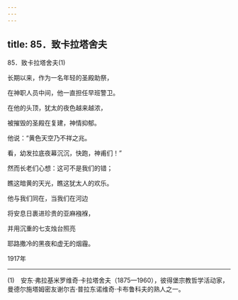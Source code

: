 ```yaml
---
---
---
```

title: 85．致卡拉塔舍夫
---




85．致卡拉塔舍夫(1)


长期以来，作为一名年轻的圣殿助祭，

在神职人员中间，他一直担任早班警卫。

在他的头顶，犹太的夜色越来越浓，

被摧毁的圣殿在复建，神情抑郁。

他说：“黄色天空乃不祥之兆。

看，幼发拉底夜幕沉沉，快跑，神甫们！”

然而长老们心想：这可不是我们的错；

瞧这暗黄的天光，瞧这犹太人的欢乐。

他与我们同在，当我们在河边

将安息日裹进珍贵的亚麻襁褓，

并用沉重的七支烛台照亮

耶路撒冷的黑夜和虚无的烟霾。

1917年



* * *



(1)　安东·弗拉基米罗维奇·卡拉塔舍夫（1875—1960），彼得堡宗教哲学活动家，曼德尔施塔姆密友谢尔吉·普拉东诺维奇·卡布鲁科夫的熟人之一。